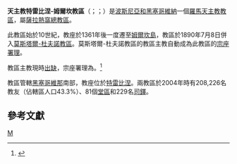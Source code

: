 {{Refimprove|time=2020-07-12T18:14:09+00:00}}
{{Infobox Roman Catholic diocese
|name=特雷比涅-姆爾坎
|jurisdiction=教區
|latin = Dioecesis Tribuniensis-Marcanensis
|border = catholic
|image = [[File:Trebinje,_katolicky_kostel_z_18._stol,_vez_znicena_1992.jpg|250px]]
|caption = 聖母聖誕主教座堂
|location = [[波斯尼亞和黑塞哥維納|波斯尼亞和黑塞哥維納]]
|territory = 黑塞哥維那南部
|population = 208,226
|rite = [[羅馬禮|羅馬禮]]
|patron =
|province =
|established = 10世紀
|cathedral = {{link-en|聖母聖誕主教座堂 (特雷比涅)|Cathedral of the Nativity of the Blessed Virgin Mary, Trebinje|聖母聖誕主教座堂}}
|co-cathedral =
|leadership = 主教
|website = http://www.cbismo.com/
|pope = {{incumbent pope}}
|ordinary = （[[教座出缺|教座出缺]]）
|apostolic_admin = {{link-en|伯多祿·帕利奇|Petar Palić}}
|coadjutor bishop =
|auxiliary =
|emeritus = 
|map =[[File:Trebinjsko-mrkanska_biskupija.svg|250px]]
|map_caption = 教區管轄圖
}}
'''天主教特雷比涅-姆爾坎教區'''（{{lang-la|Dioecesis Tribuniensis-Marcanensis}}；{{lang-hr|Trebinjsko-mrkanska biskupija}}；{{lang-sr|Требињско-мрканска бискупија}}）是[[波斯尼亞和黑塞哥維納|波斯尼亞和黑塞哥維納]]一個[[羅馬天主教|羅馬天主教]][[教區|教區]]，屬[[天主教薩拉熱窩總教區|薩拉熱窩總教區]]。

此教區始於10世紀，教座於1361年後一度遷至[[姆爾坎島|姆爾坎島]]，教區於1890年7月8日併入[[天主教莫斯塔爾-杜夫諾教區|莫斯塔爾-杜夫諾教區]]。莫斯塔爾-杜夫諾教區的教區主教自動成為此教區的[[宗座署理|宗座署理]]。

教區主教現時[[教座出缺|出缺]]，宗座署理為{{link-en|伯多祿·帕利奇|Petar Palić}}。<ref>{{cite press release |title=Resignations and Appointments, 11.07.2020 |url=https://press.vatican.va/content/salastampa/en/bollettino/pubblico/2020/07/11/200711c.html |publisher=Holy See Press Office |accessdate=2020-07-12 |archiveurl=https://web.archive.org/web/20200712072418/https://press.vatican.va/content/salastampa/en/bollettino/pubblico/2020/07/11/200711c.html |archivedate=2020-07-12 |language=en |date=2020-07-11 |dead-url=no }}</ref>

教區管轄[[黑塞哥維那|黑塞哥維那]]南部，教座位於[[特雷比涅|特雷比涅]]。兩教區於2004年時有208,226名教友（佔轄區人口43.3%）、81個[[堂區|堂區]]和229名[[司鐸|司鐸]]。

== 參考文獻 ==
{{reflist}}

{{波士尼亞和黑塞哥維那天主教教區}}
[[Category:波斯尼亞和黑塞哥維那天主教教區|M]]